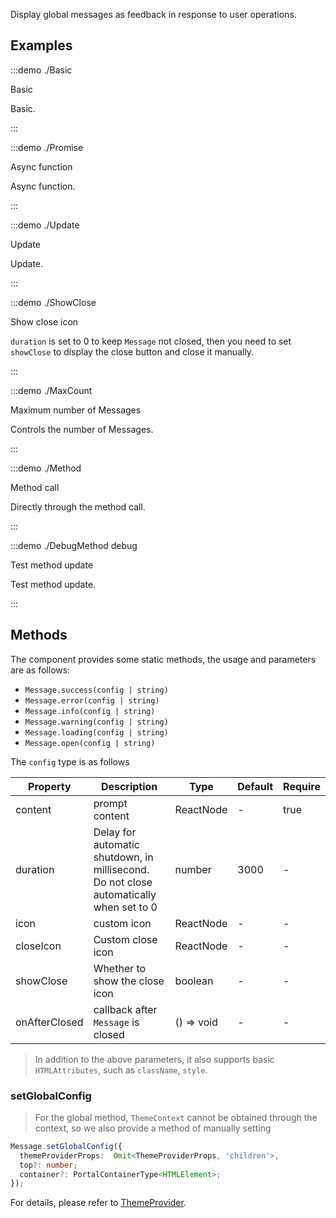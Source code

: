 Display global messages as feedback in response to user operations.

## Examples

:::demo ./Basic

Basic

Basic.

:::

:::demo ./Promise

Async function

Async function.

:::

:::demo ./Update

Update

Update.

:::

:::demo ./ShowClose

Show close icon

`duration` is set to 0 to keep `Message` not closed, then you need to set `showClose` to display the close button and close it manually.

:::

:::demo ./MaxCount

Maximum number of Messages

Controls the number of Messages.

:::

:::demo ./Method

Method call

Directly through the method call.

:::

:::demo ./DebugMethod debug

Test method update

Test method update.

:::

## Methods

The component provides some static methods, the usage and parameters are as follows:

- `Message.success(config | string)`
- `Message.error(config | string)`
- `Message.info(config | string)`
- `Message.warning(config | string)`
- `Message.loading(config | string)`
- `Message.open(config | string)`

The `config` type is as follows

| Property | Description | Type | Default | Require |
| --- | --- | --- | --- | --- |
| content | prompt content | ReactNode | - | true |
| duration | Delay for automatic shutdown, in millisecond. Do not close automatically when set to 0 | number | 3000 | - |
| icon | custom icon | ReactNode | - | - |
| closeIcon | Custom close icon | ReactNode | - | - |
| showClose | Whether to show the close icon | boolean | - | - |
| onAfterClosed | callback after `Message` is closed | () => void | - | - |

> In addition to the above parameters, it also supports basic `HTMLAttributes`, such as `className`, `style`.

### setGlobalConfig

> For the global method, `ThemeContext` cannot be obtained through the context, so we also provide a method of manually setting

```ts
Message.setGlobalConfig({
  themeProviderProps:  Omit<ThemeProviderProps, 'children'>,
  top?: number;
  container?: PortalContainerType<HTMLElement>;
});
```

For details, please refer to [ThemeProvider](/components/ThemeProvider).
